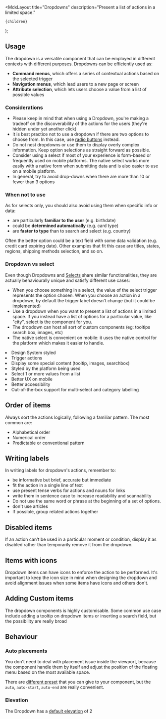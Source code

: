 
  <MdxLayout
    title="Dropdowns"
    description="Present a list of actions in a limited space."
  >
    {children}
  </MdxLayout>
);

## Usage

The dropdown is a versatile component that can be employed in different contexts with different purposes. Dropdowns can be efficiently used as:

- **Command menus**, which offers a series of contextual actions based on the selected trigger
- **Navigation menus**, which lead users to a new page or screen
- **Attribute selection**, which lets users choose a value from a list of possible values

### Considerations

- Please keep in mind that when using a Dropdown, you're making a tradeoff on the discoverability of the actions for the users (they're hidden under yet another click)
- It is best practice not to use a dropdown if there are two options to choose
  from. In this case, use [radio buttons](/develop/components/selection-controls/) instead.
- Do not nest dropdowns or use them to display overly complex information. Keep option selections as straight forward as possible.
- Consider using a select if most of your experience is form-based or frequently used on mobile platforms. The native select works more easily with a native form when submitting data and is also easier to use on a mobile platform.
- In general, try to avoid drop-downs when there are more than 10 or fewer than 3 options

### When not to use

As for selects only, you should also avoid using them when specific info or data:

- are particularly **familiar to the user** (e.g. birthdate)
- could be **determined automatically** (e.g. card type)
- are **faster to type** than to search and select (e.g. country)

Often the better option could be a text field with some data validation (e.g. credit card expiring date). Other examples that fit this case are titles, states, regions, shipping methods selection, and so on.

### Dropdown vs select

Even though Dropdowns and [Selects](/develop/components/select/) share similar functionalities, they are actually behaviourally unique and satisfy different use cases:

- When you choose something in a select, the value of the select trigger represents the option chosen. When you choose an action in a dropdown, by default the trigger label doesn't change (but it could be implemented)
- Use a dropdown when you want to present a list of actions in a limited space. If you instead have a list of options for a particular value, like "city", select is the component for you.
- The dropdown can host all sort of custom components (eg: tooltips search box, images, etc)
- The native select is convenient on mobile: it uses the native control for the platform which makes it easier to handle.

<Stack direction="row" wrap columnGap={16} rowGap={24} vAlign="start">
  <Stack direction="column" rowGap={8} style={{ maxWidth: "35ch" }}>
    <Title level="5">Dropdown</Title>
    <List marker="check" markerColor="var(--highlight-green-foreground)">
      <li>Design System styled</li>
      <li>Trigger actions</li>
      <li>Display some special content (tooltip, images, searchbox)</li>
    </List>
  </Stack>
  <Stack direction="column" rowGap={8} style={{ maxWidth: "35ch" }}>
    <Title level="5">Select</Title>
    <List marker="check" markerColor="var(--highlight-green-foreground)">
      <li>Styled by the platform being used</li>
      <li>Select 1 or more values from a list</li>
      <li>Better UX on mobile</li>
      <li>Better accessibility</li>
      <li>Out-of-the-box support for multi-select and category labelling</li>
    </List>
  </Stack>
</Stack>

## Order of items

Always sort the actions logically, following a familiar pattern. The most common are:

- Alphabetical order
- Numerical order
- Predictable or conventional pattern

<Stack direction="row" columnGap={24}>
  <HintCard isBad image="/design/recipes/dropdowns/order-dont.png" />
  <HintCard image="/design/recipes/dropdowns/order-do.png" />
</Stack>

## Writing labels

In writing labels for dropdown's actions, remember to:

- be informative but brief, accurate but immediate
- fit the action in a single line of text
- use present tense verbs for actions and nouns for links
- write them in sentence case to increase readability and scannability
- Do not use the same word or phrase at the beginning of a set of options.
- don't use articles
- If possible, group related actions together

<Stack direction="row" columnGap={24}>
  <HintCard isBad image="/design/recipes/dropdowns/labels-dont.png" />
  <HintCard image="/design/recipes/dropdowns/labels-do.png" />
</Stack>

## Disabled items

If an action can't be used in a particular moment or condition, display it as disabled rather than temporarily remove it from the dropdown.

<Stack direction="row" columnGap={24}>
  <HintCard isBad image="/design/recipes/dropdowns/disabled-dont.png" />
  <HintCard image="/design/recipes/dropdowns/disabled-do.png" />
</Stack>

## Items with icons

Dropdown items can have icons to enforce the action to be performed. It's important to keep the icon size in mind when designing the dropdown and avoid alignment issues when some items have icons and others don't.

<Stack direction="row" columnGap={24}>
  <HintCard isBad image="/design/recipes/dropdowns/icons-dont.png" />
  <HintCard image="/design/recipes/dropdowns/icons-do.png" />
</Stack>

## Adding Custom items

The dropdown components is highly customisable. Some common use case include adding a tooltip on dropdown items or inserting a search field, but the possibility are really broad

<ThemedImg
  alt="A dropdown with some custom components inside it: tab, disclosure"
  src="/design/recipes/dropdowns/custom-items.png"
/>

## Behaviour

### Auto placements

You don't need to deal with placement issue inside the viewport, because the component handle them by itself and adjust the position of the floating menu based on the most available space.

There are [different preset](/develop/components/dropdown/#dropdown) that you can give to your component, but the `auto`, `auto-start`, `auto-end` are really convenient.

### Elevation

The Dropdown has a [default elevation](/design/foundations/elevations/#default-elevations) of 2
